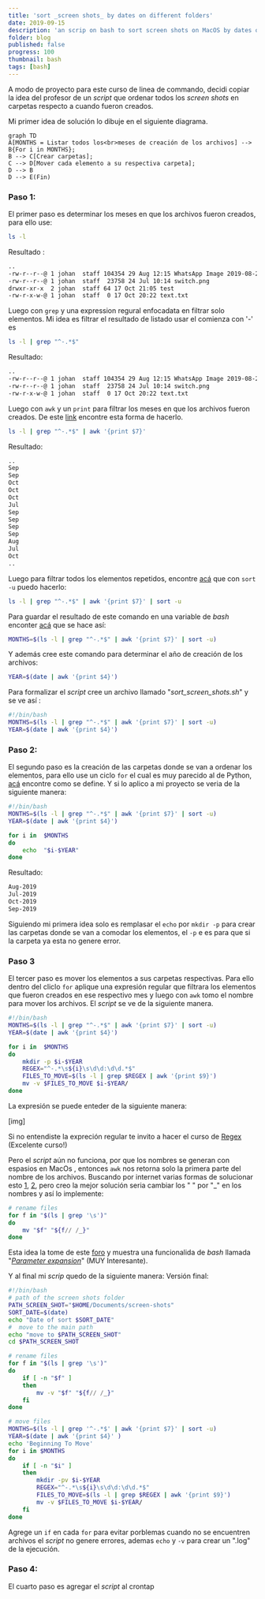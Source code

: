 ```yaml
---
title: 'sort _screen shots_ by dates on different folders'
date: 2019-09-15
description: 'an scrip on bash to sort screen shots on MacOS by dates on different folders'
folder: blog
published: false
progress: 100
thumbnail: bash
tags: [bash]
---
```


A modo de proyecto para este curso de linea de commando, decidi copiar la idea del profesor de un _script_ que ordenar todos los _screen shots_ en carpetas respecto a cuando fueron creados.

Mi primer idea de solución lo dibuje en el siguiente diagrama.

```
graph TD
A[MONTHS = Listar todos los<br>meses de creación de los archivos] --> B{For i in MONTHS};
B --> C[Crear carpetas];
C --> D[Mover cada elemento a su respectiva carpeta];
D --> B
D --> E(Fin)
```

### Paso 1:

El primer paso es determinar los meses en que los archivos fueron creados, para ello use:

```bash
ls -l
```

Resultado :

```bash
..
-rw-r--r--@ 1 johan  staff 104354 29 Aug 12:15 WhatsApp Image 2019-08-29 at 12.14.52 PM.jpeg
-rw-r--r--@ 1 johan  staff  23758 24 Jul 10:14 switch.png
drwxr-xr-x  2 johan  staff 64 17 Oct 21:05 test
-rw-r-x-w-@ 1 johan  staff  0 17 Oct 20:22 text.txt
```

Luego con `grep` y una expression regural enfocadata en filtrar solo elementos. Mi idea es filtrar el resultado de listado usar el comienza con '-' es

```bash
ls -l | grep "^-.*$"
```

Resultado:

```bash
..
-rw-r--r--@ 1 johan  staff 104354 29 Aug 12:15 WhatsApp Image 2019-08-29 at 12.14.52 PM.jpeg
-rw-r--r--@ 1 johan  staff  23758 24 Jul 10:14 switch.png
-rw-r-x-w-@ 1 johan  staff  0 17 Oct 20:22 text.txt
```

Luego con `awk` y un `print` para filtrar los meses en que los archivos fueron creados. De este [link](https://superuser.com/questions/813555/how-to-use-the-awk-to-print-the-output) encontre esta forma de hacerlo.

```bash
ls -l | grep "^-.*$" | awk '{print $7}'
```

Resultado:

```bash
..
Sep
Sep
Oct
Oct
Oct
Jul
Sep
Sep
Sep
Sep
Aug
Jul
Oct
..
```

Luego para filtrar todos los elementos repetidos, encontre [acá](https://stackoverflow.com/questions/13648410/how-can-i-get-unique-values-from-an-array-in-bash) que con `sort -u` puedo hacerlo:

```bash
ls -l | grep "^-.*$" | awk '{print $7}' | sort -u
```

Para guardar el resultado de este comando en una variable de _bash_ enconter [acá](https://stackoverflow.com/questions/10319745/redirecting-command-output-to-a-variable-in-bash-fails) que se hace así:

```bash
MONTHS=$(ls -l | grep "^-.*$" | awk '{print $7}' | sort -u)
```

Y además cree este comando para determinar el año de creación de los archivos:

```bash
YEAR=$(date | awk '{print $4}')
```

Para formalizar el _script_ cree un archivo llamado "_sort_screen_shots.sh_" y se ve así :

```bash
#!/bin/bash
MONTHS=$(ls -l | grep "^-.*$" | awk '{print $7}' | sort -u)
YEAR=$(date | awk '{print $4}')
```

### Paso 2:

El segundo paso es la creación de las carpetas donde se van a ordenar los elementos, para ello use un ciclo `for` el cual es muy parecido al de Python, [acá](https://www.cyberciti.biz/faq/bash-for-loop/) encontre como se define. Y si lo aplico a mi proyecto se veria de la siguiente manera:

```bash
#!/bin/bash
MONTHS=$(ls -l | grep "^-.*$" | awk '{print $7}' | sort -u)
YEAR=$(date | awk '{print $4}')

for i in  $MONTHS
do
	echo  "$i-$YEAR"
done
```

Resultado:

```bash
Aug-2019
Jul-2019
Oct-2019
Sep-2019
```

Siguiendo mi primera idea solo es remplasar el `echo` por `mkdir -p` para crear las carpetas donde se van a comodar los elementos, el `-p` e es para que si la carpeta ya esta no genere error.

### Paso 3

El tercer paso es mover los elementos a sus carpetas respectivas. Para ello dentro del cliclo `for` aplique una expresión regular que filtrara los elementos que fueron creados en ese respectivo mes y luego con `awk` tomo el nombre para mover los archivos. El _script_ se ve de la siguiente manera.

```bash
#!/bin/bash
MONTHS=$(ls -l | grep "^-.*$" | awk '{print $7}' | sort -u)
YEAR=$(date | awk '{print $4}')

for i in  $MONTHS
do
	mkdir -p $i-$YEAR
	REGEX="^-.*\s${i}\s\d\d:\d\d.*$"
	FILES_TO_MOVE=$(ls -l | grep $REGEX | awk '{print $9}')
	mv -v $FILES_TO_MOVE $i-$YEAR/
done
```

La expresión se puede enteder de la siguiente manera:

[img]

Si no entendiste la expreción regular te invito a hacer el curso de [Regex](https://platzi.com/clases/expresiones-regulares/) (Excelente curso!)

Pero el _script_ aún no funciona, por que los nombres se generan con espasios en MacOs , entonces `awk` nos retorna solo la primera parte del nombre de los archivos. Buscando por internet varias formas de solucionar esto [1](https://stackoverflow.com/questions/7039130/iterate-over-a-list-of-files-with-spaces), [2](https://unix.stackexchange.com/questions/310320/extracting-a-part-of-string-using-grep-sed-awk), pero creo la mejor solución seria cambiar los " " por "\_" en los nombres y así lo implemente:

```bash
# rename files
for f in "$(ls | grep '\s')"
do
	mv "$f" "${f// /_}"
done
```

Esta idea la tome de este [foro](https://stackoverflow.com/questions/2709458/how-to-replace-spaces-in-file-names-using-a-bash-script) y muestra una funcionalida de _bash_ llamada "[_Parameter expansion_](https://wiki.bash-hackers.org/syntax/pe)" (MUY Interesante).

Y al final mi _scrip_ quedo de la siguiente manera:
Versión final:

```bash
#!/bin/bash
# path of the screen shots folder
PATH_SCREEN_SHOT="$HOME/Documents/screen-shots"
SORT_DATE=$(date)
echo "Date of sort $SORT_DATE"
#  move to the main path
echo "move to $PATH_SCREEN_SHOT"
cd $PATH_SCREEN_SHOT

# rename files
for f in "$(ls | grep '\s')"
do
	if [ -n "$f" ]
	then
		mv -v "$f" "${f// /_}"
	fi
done

# move files
MONTHS=$(ls -l | grep '^-.*$' | awk '{print $7}' | sort -u)
YEAR=$(date | awk '{print $4}' )
echo 'Beginning To Move'
for i in $MONTHS
do
	if [ -n "$i" ]
	then
		mkdir -pv $i-$YEAR
		REGEX="^-.*\s${i}\s\d\d:\d\d.*$"
		FILES_TO_MOVE=$(ls -l | grep $REGEX | awk '{print $9}')
		mv -v $FILES_TO_MOVE $i-$YEAR/
	fi
done
```

Agrege un `if` en cada `for` para evitar porblemas cuando no se encuentren archivos el _script_ no genere errores, ademas `echo` y `-v` para crear un ".log" de la ejecución.

### Paso 4:

El cuarto paso es agregar el _script_ al crontap
